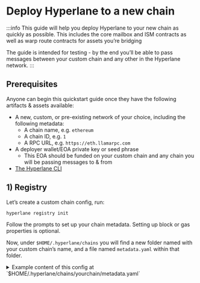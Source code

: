 # Deploy Hyperlane to a new chain

:::info
This guide will help you deploy Hyperlane to your new chain as quickly as possible. This includes the core mailbox and ISM contracts as well as warp route contracts for assets you’re bridging

The guide is intended for testing - by the end you’ll be able to pass messages between your custom chain and any other in the Hyperlane network.
:::

## Prerequisites

Anyone can begin this quickstart guide once they have the following artifacts & assets available:
- A new, custom, or pre-existing network of your choice, including the following metadata:
    - A chain name, e.g. `ethereum`
    - A chain ID, e.g. `1`
    - A RPC URL, e.g. `https://eth.llamarpc.com`
- A deployer wallet/EOA private key or seed phrase
    - This EOA should be funded on your custom chain and any chain you will be passing messages to & from
- [The Hyperlane CLI](/docs/reference/cli.mdx)

## 1) Registry

Let’s create a custom chain config, run:

```bash
hyperlane registry init
```

Follow the prompts to set up your chain metadata. Setting up block or gas properties is optional.

Now, under `$HOME/.hyperlane/chains` you will find a new folder named with your custom chain’s name, and a file named `metadata.yaml` within that folder.

<details> 
  <summary>
    Example content of this config at `$HOME/.hyperlane/chains/yourchain/metadata.yaml`
  </summary>

   ```yaml
    # yaml-language-server: $schema=../schema.json
    name: yourchain
    chainId: 171717
    domainId: 171717
    protocol: ethereum
    rpcUrls:
      - http: https://hyper-lane-docs.rpc.caldera.xyz/http
    nativeToken:
      name: Ether
      symbol: ETH
      decimals: 18
    ```
</details>

In addition to the CLI generated config above, you should also edit in the block explorer url.

```yaml
blockExplorers:
  - apiUrl: https://explorer.yourchain.com/api
    family: etherscan #explorer you're using, also supporting routescan or blockscout
    name: Chainscan
    url: https://explorer.yourchain.com
```

## 2) Core

Next, let’s configure, deploy and test your custom chain’s core contracts.

### Initialize configuration

1. From your local environment, set the private key or seed phrase of your funded deployer address to `HYP_KEY`. For example: `export HYP_KEY='<YOUR_PRIVATE_KEY>'`
2. From the same terminal instance, run:
    
  ```bash
  hyperlane core init
  ```
<details>
  <summary>
    The deployment config will be written to `./configs/core-config.yaml`
  </summary>
  
  ```yaml
  owner: "0x16F4898F47c085C41d7Cc6b1dc72B91EA617dcBb"
  defaultIsm:
    type: trustedRelayerIsm
    relayer: "0x16F4898F47c085C41d7Cc6b1dc72B91EA617dcBb"
  defaultHook:
    type: merkleTreeHook
  requiredHook:
    owner: "0x16F4898F47c085C41d7Cc6b1dc72B91EA617dcBb"
    type: protocolFee
    beneficiary: "0x16F4898F47c085C41d7Cc6b1dc72B91EA617dcBb"
    maxProtocolFee: "100000000000000000"
    protocolFee: "0"
  ```
    
</details>


### Deploy contracts

To deploy contracts, run:

```bash
hyperlane core deploy
```

Use the arrows and enter to select your custom chain from the bottom of the mainnet list. 
It will take a few minutes for all contracts to deploy.
<details> 
  <summary>
    Under `$HOME/.hyperlane/chains` you will find a new folder named with your custom chain’s name, and a file named `addresses.yaml` within that folder
  </summary>
  ```yaml
    staticMerkleRootMultisigIsmFactory: "0x6906cb4741d3E2322E9f9aA645DfC8AB6F122c47"
    staticMessageIdMultisigIsmFactory: "0x3CE97a32d9C8294691cBd2baC09B078EDa75c429"
    staticAggregationIsmFactory: "0x81f969fDBF48278Ce09685Ce48e03388B6785aF4"
    staticAggregationHookFactory: "0x3d864A3c25F61E3c3A7d02e980453A6E1f0a92A6"
    domainRoutingIsmFactory: "0xC4c01f7B03f0fFa77A0265C600dEF7Ad28BCa5A2"
    proxyAdmin: "0xABb7175d5F123172E7B7Fa467CC9fE4C2FEdb942"
    mailbox: "0x5F58d75A9caDE4e2b191313223978dF049f93b81"
    interchainAccountRouter: "0x43c0745b0dE9Cb780816a24ddE63d79Ca99B5dE8"
    interchainAccountIsm: "0x9C96dC8f4257413225d6B5C47d1afbafc39B269F"
    validatorAnnounce: "0xE3bd39BF92DB385dE6313D6070b035bD934378CB"
    testRecipient: "0xa58462b1943Be1469Ed58db690C78583BA34Fd2E"
    ```
</details>
    
### Send test message

To send a test message, run:

```bash
hyperlane send message --relay
```

Currently core self-relay only works from **an existing origin chain** (if a testnet, holesky is best) **to your custom chain**. When dispatch is successful, you should see that the message was self-relayed!

:::tip
Sending from a testnet and getting `Error: No fallback hook config found`? Use `holesky`, which has a newer contract configuration that the CLI handles more gracefully. Other testnets will soon be supported.
:::

:::note
**🎉 Congrats! You have successfully sent a message to your custom chain**
:::


## 3) Warp Route

Now that you have a Hyperlane mailbox and core contracts on your chain, it’s time to set up token bridging between your chain and any other Hyperlane chain. 

Continue on to the [Deploy a Warp Route](/docs/guides/deploy-warp-route.mdx) docs for more details.

## 4) Submit to Registry

If you want other chains to connect with you as well as to take this to production with Abacus Works, make a registry PR. 

Before doing so, make sure you lint the yaml file as well as add a `logo.svg` file inside the folder.

First, navigate to your local instance of the registry and commit changes

```bash
cd ~/.hyperlane && git init && git add . && git commit
```

Then, sync local registry with canonical registry

```bash
git remote add canonical git@github.com:hyperlane-xyz/hyperlane-registry.git
git pull canonical main --rebase
```

Finally, push local registry to github fork and submit a PR. Please include a [changeset](https://github.com/changesets/changesets/blob/main/docs/adding-a-changeset.md) in your PR.

:::note
**Congrats! You have successfully deployed Hyperlane to your chain and added your work to the Hyperlane registry**

Thank you for contributing to the future of permissionless interop 🫡
:::

:::tip

**Next Steps**

If you want deploy a Relayer to relay messages to your chain, continue on to [Deploy Hyperlane with Local Agents](/guides/deploy-hyperlane-local-agents.mdx#4-run-a-relayer)
:::